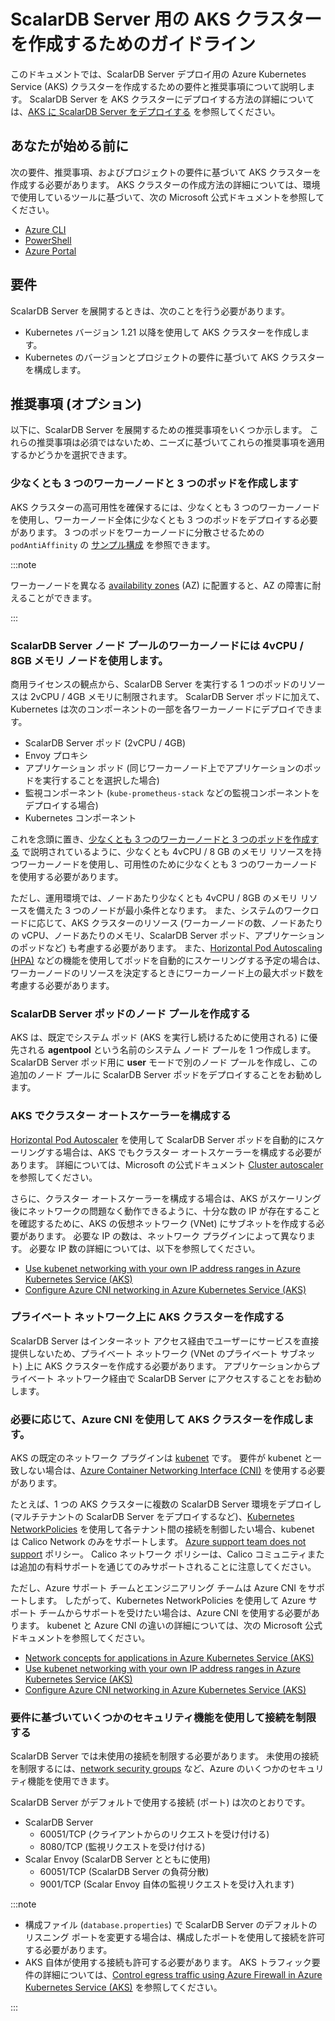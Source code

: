 # ScalarDB Server 用の AKS クラスターを作成するためのガイドライン

このドキュメントでは、ScalarDB Server デプロイ用の Azure Kubernetes Service (AKS) クラスターを作成するための要件と推奨事項について説明します。 ScalarDB Server を AKS クラスターにデプロイする方法の詳細については、[AKS に ScalarDB Server をデプロイする](ManualDeploymentGuideScalarDBServerOnAKS.mdx) を参照してください。

## あなたが始める前に

次の要件、推奨事項、およびプロジェクトの要件に基づいて AKS クラスターを作成する必要があります。 AKS クラスターの作成方法の詳細については、環境で使用しているツールに基づいて、次の Microsoft 公式ドキュメントを参照してください。

* [Azure CLI](https://learn.microsoft.com/en-us/azure/aks/learn/quick-kubernetes-deploy-cli)
* [PowerShell](https://learn.microsoft.com/en-us/azure/aks/learn/quick-kubernetes-deploy-powershell)
* [Azure Portal](https://learn.microsoft.com/en-us/azure/aks/learn/quick-kubernetes-deploy-portal)

## 要件

ScalarDB Server を展開するときは、次のことを行う必要があります。

* Kubernetes バージョン 1.21 以降を使用して AKS クラスターを作成します。
* Kubernetes のバージョンとプロジェクトの要件に基づいて AKS クラスターを構成します。

## 推奨事項 (オプション)

以下に、ScalarDB Server を展開するための推奨事項をいくつか示します。 これらの推奨事項は必須ではないため、ニーズに基づいてこれらの推奨事項を適用するかどうかを選択できます。

### 少なくとも 3 つのワーカーノードと 3 つのポッドを作成します

AKS クラスターの高可用性を確保するには、少なくとも 3 つのワーカーノードを使用し、ワーカーノード全体に少なくとも 3 つのポッドをデプロイする必要があります。 3 つのポッドをワーカーノードに分散させるための `podAntiAffinity` の [サンプル構成](../conf/scalardb-custom-values.yaml) を参照できます。

:::note

ワーカーノードを異なる [availability zones](https://learn.microsoft.com/en-us/azure/availability-zones/az-overview) (AZ) に配置すると、AZ の障害に耐えることができます。

:::

### ScalarDB Server ノード プールのワーカーノードには 4vCPU / 8GB メモリ ノードを使用します。

商用ライセンスの観点から、ScalarDB Server を実行する 1 つのポッドのリソースは 2vCPU / 4GB メモリに制限されます。 ScalarDB Server ポッドに加えて、Kubernetes は次のコンポーネントの一部を各ワーカーノードにデプロイできます。

* ScalarDB Server ポッド (2vCPU / 4GB)
* Envoy プロキシ
* アプリケーション ポッド (同じワーカーノード上でアプリケーションのポッドを実行することを選択した場合)
* 監視コンポーネント (`kube-prometheus-stack` などの監視コンポーネントをデプロイする場合)
* Kubernetes コンポーネント

これを念頭に置き、[少なくとも 3 つのワーカーノードと 3 つのポッドを作成する](#create-at-least-three-worker-nodes-and-three-pods) で説明されているように、少なくとも 4vCPU / 8 GB のメモリ リソースを持つワーカーノードを使用し、可用性のために少なくとも 3 つのワーカーノードを使用する必要があります。

ただし、運用環境では、ノードあたり少なくとも 4vCPU / 8GB のメモリ リソースを備えた 3 つのノードが最小条件となります。 また、システムのワークロードに応じて、AKS クラスターのリソース (ワーカーノードの数、ノードあたりの vCPU、ノードあたりのメモリ、ScalarDB Server  ポッド、アプリケーションのポッドなど) も考慮する必要があります。 また、[Horizontal Pod Autoscaling (HPA)](https://kubernetes.io/docs/tasks/run-application/horizontal-pod-autoscale/) などの機能を使用してポッドを自動的にスケーリングする予定の場合は、ワーカーノードのリソースを決定するときにワーカーノード上の最大ポッド数を考慮する必要があります。

### ScalarDB Server ポッドのノード プールを作成する

AKS は、既定でシステム ポッド (AKS を実行し続けるために使用される) に優先される **agentpool** という名前のシステム ノード プールを 1 つ作成します。 ScalarDB Server ポッド用に **user** モードで別のノード プールを作成し、この追加のノード プールに ScalarDB Server ポッドをデプロイすることをお勧めします。

### AKS でクラスター オートスケーラーを構成する

[Horizontal Pod Autoscaler](https://learn.microsoft.com/en-us/azure/aks/concepts-scale#horizontal-pod-autoscaler) を使用して ScalarDB Server ポッドを自動的にスケーリングする場合は、AKS でもクラスター オートスケーラーを構成する必要があります。 詳細については、Microsoft の公式ドキュメント [Cluster autoscaler](https://learn.microsoft.com/en-us/azure/aks/concepts-scale#cluster-autoscaler) を参照してください。

さらに、クラスター オートスケーラーを構成する場合は、AKS がスケーリング後にネットワークの問題なく動作できるように、十分な数の IP が存在することを確認するために、AKS の仮想ネットワーク (VNet) にサブネットを作成する必要があります。 必要な IP の数は、ネットワーク プラグインによって異なります。 必要な IP 数の詳細については、以下を参照してください。

* [Use kubenet networking with your own IP address ranges in Azure Kubernetes Service (AKS)](https://learn.microsoft.com/en-us/azure/aks/configure-kubenet)
* [Configure Azure CNI networking in Azure Kubernetes Service (AKS)](https://learn.microsoft.com/en-us/azure/aks/configure-azure-cni)

### プライベート ネットワーク上に AKS クラスターを作成する

ScalarDB Server はインターネット アクセス経由でユーザーにサービスを直接提供しないため、プライベート ネットワーク (VNet のプライベート サブネット) 上に AKS クラスターを作成する必要があります。 アプリケーションからプライベート ネットワーク経由で ScalarDB Server にアクセスすることをお勧めします。

### 必要に応じて、Azure CNI を使用して AKS クラスターを作成します。

AKS の既定のネットワーク プラグインは [kubenet](https://learn.microsoft.com/en-us/azure/aks/configure-kubenet) です。 要件が kubenet と一致しない場合は、[Azure Container Networking Interface (CNI)](https://learn.microsoft.com/en-us/azure/aks/configure-azure-cni) を使用する必要があります。

たとえば、1 つの AKS クラスターに複数の ScalarDB Server 環境をデプロイし (マルチテナントの ScalarDB Server をデプロイするなど)、[Kubernetes NetworkPolicies](https://kubernetes.io/docs/concepts/services-networking/network-policies/) を使用して各テナント間の接続を制御したい場合、kubenet は Calico Network のみをサポートします。 [Azure support team does not support](https://learn.microsoft.com/en-us/azure/aks/use-network-policies#differences-between-azure-network-policy-manager-and-calico-network-policy-and-their-capabilities) ポリシー。 Calico ネットワーク ポリシーは、Calico コミュニティまたは追加の有料サポートを通じてのみサポートされることに注意してください。

ただし、Azure サポート チームとエンジニアリング チームは Azure CNI をサポートします。 したがって、Kubernetes NetworkPolicies を使用して Azure サポート チームからサポートを受けたい場合は、Azure CNI を使用する必要があります。 kubenet と Azure CNI の違いの詳細については、次の Microsoft 公式ドキュメントを参照してください。

* [Network concepts for applications in Azure Kubernetes Service (AKS)](https://learn.microsoft.com/en-us/azure/aks/concepts-network)
* [Use kubenet networking with your own IP address ranges in Azure Kubernetes Service (AKS)](https://learn.microsoft.com/en-us/azure/aks/configure-kubenet)
* [Configure Azure CNI networking in Azure Kubernetes Service (AKS)](https://learn.microsoft.com/en-us/azure/aks/configure-azure-cni)

### 要件に基づいていくつかのセキュリティ機能を使用して接続を制限する

ScalarDB Server では未使用の接続を制限する必要があります。 未使用の接続を制限するには、[network security groups](https://learn.microsoft.com/en-us/azure/virtual-network/network-security-groups-overview) など、Azure のいくつかのセキュリティ機能を使用できます。

ScalarDB Server がデフォルトで使用する接続 (ポート) は次のとおりです。

* ScalarDB Server
  * 60051/TCP (クライアントからのリクエストを受け付ける)
  * 8080/TCP (監視リクエストを受け付ける)
* Scalar Envoy (ScalarDB Server とともに使用)
  * 60051/TCP (ScalarDB Server の負荷分散)
  * 9001/TCP (Scalar Envoy 自体の監視リクエストを受け入れます)

:::note

- 構成ファイル (`database.properties`) で ScalarDB Server のデフォルトのリスニング ポートを変更する場合は、構成したポートを使用して接続を許可する必要があります。
- AKS 自体が使用する接続も許可する必要があります。 AKS トラフィック要件の詳細については、[Control egress traffic using Azure Firewall in Azure Kubernetes Service (AKS)](https://learn.microsoft.com/en-us/azure/aks/limit-egress-traffic) を参照してください。

:::

